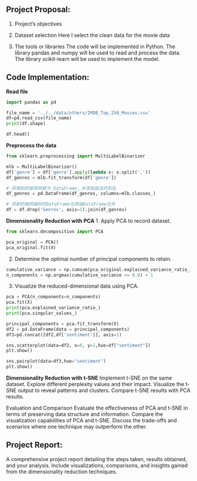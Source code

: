 ## Project Proposal:
1. Project’s objectives


2. Dataset selection
Here I select the clean data for the movie data

3. The tools or libraries
The code will be implemented in Python. The library pandas and numpy will be used to read and process the data. The library scikit-learn will be used to implement the model.

## Code Implementation:

**Read file**
```python
import pandas as pd

file_name = '../../data/others/IMDB_Top_250_Movies.csv'
df=pd.read_csv(file_name)  
print(df.shape)
```

```python
df.head()
```

**Preprocess the data**
```python
from sklearn.preprocessing import MultiLabelBinarizer

mlb = MultiLabelBinarizer()
df['genre'] = df['genre'].apply(lambda x: x.split(','))
df_genres = mlb.fit_transform(df['genre'])

# 将得到的矩阵转换为 DataFrame，并添加适当的列名
df_genres = pd.DataFrame(df_genres, columns=mlb.classes_)

# 将新的独热编码的DataFrame与原始DataFrame合并
df = df.drop('Genres', axis=1).join(df_genres)


```


**Dimensionality Reduction with PCA**
1. Apply PCA to record dataset.
```python
from sklearn.decomposition import PCA

pca_original = PCA()
pca_original.fit(X)
```

2. Determine the optimal number of principal components to retain.
```python
cumulative_variance = np.cumsum(pca_original.explained_variance_ratio_)
n_components = np.argmax(cumulative_variance >= 0.8) + 1
```

3. Visualize the reduced-dimensional data using PCA.
```python
pca = PCA(n_components=n_components)
pca.fit(X)
print(pca.explained_variance_ratio_)
print(pca.singular_values_)

principal_components = pca.fit_transform(X)
df2 = pd.DataFrame(data = principal_components)
df3=pd.concat([df2,df['sentiment']], axis=1)

sns.scatterplot(data=df2, x=0, y=1,hue=df["sentiment"]) 
plt.show()

sns.pairplot(data=df3,hue="sentiment") 
plt.show()
```


**Dimensionality Reduction with t-SNE**
Implement t-SNE on the same dataset.
Explore different perplexity values and their impact.
Visualize the t-SNE output to reveal patterns and clusters.
Compare t-SNE results with PCA results.

Evaluation and Comparison
Evaluate the effectiveness of PCA and t-SNE in terms of preserving data structure and information.
Compare the visualization capabilities of PCA and t-SNE.
Discuss the trade-offs and scenarios where one technique may outperform the other.

## Project Report:
A comprehensive project report detailing the steps taken, results obtained, and your analysis.
Include visualizations, comparisons, and insights gained from the dimensionality reduction techniques.
